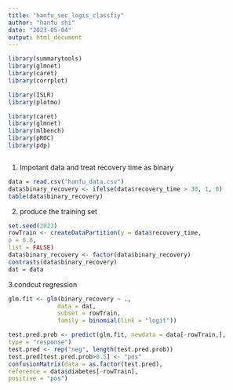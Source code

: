 ```yaml
---
title: "hanfu_sec_logis_classfiy"
author: "hanfu shi"
date: "2023-05-04"
output: html_document
---
```

```r

library(summarytools)
library(glmnet)
library(caret)
library(corrplot)

library(ISLR)
library(plotmo)

library(caret)
library(glmnet)
library(mlbench)
library(pROC)
library(pdp)



```
1. Impotant data and treat recovery time as binary
```r

data = read.csv("hanfu_data.csv")
data$binary_recovery <- ifelse(data$recovery_time > 30, 1, 0)
table(data$binary_recovery)
```
2. produce the training set
```r
set.seed(2023)
rowTrain <- createDataPartition(y = data$recovery_time,
p = 0.8,
list = FALSE)
data$binary_recovery <- factor(data$binary_recovery)
contrasts(data$binary_recovery)
dat = data
```

3.condcut regression
```r
glm.fit <- glm(binary_recovery ~ .,
              data = dat,
              subset = rowTrain,
              family = binomial(link = "logit"))
```

```r
test.pred.prob <- predict(glm.fit, newdata = data[-rowTrain,],
type = "response")
test.pred <- rep("neg", length(test.pred.prob))
test.pred[test.pred.prob>0.5] <- "pos"
confusionMatrix(data = as.factor(test.pred),
reference = data$diabetes[-rowTrain],
positive = "pos")

```